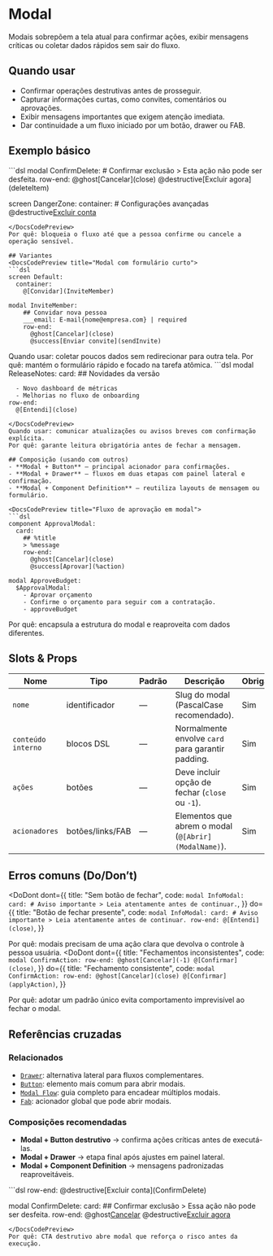 # Modal
Modais sobrepõem a tela atual para confirmar ações, exibir mensagens críticas ou coletar dados rápidos sem sair do fluxo.

## Quando usar
- Confirmar operações destrutivas antes de prosseguir.
- Capturar informações curtas, como convites, comentários ou aprovações.
- Exibir mensagens importantes que exigem atenção imediata.
- Dar continuidade a um fluxo iniciado por um botão, drawer ou FAB.

## Exemplo básico
<DocsCodePreview title="Modal de confirmação">
```dsl
modal ConfirmDelete:
  # Confirmar exclusão
  > Esta ação não pode ser desfeita.
  row-end:
    @ghost[Cancelar](close)
    @destructive[Excluir agora](deleteItem)

screen DangerZone:
  container:
    # Configurações avançadas
    @destructive[Excluir conta](ConfirmDelete)
```
</DocsCodePreview>
Por quê: bloqueia o fluxo até que a pessoa confirme ou cancele a operação sensível.

## Variantes
<DocsCodePreview title="Modal com formulário curto">
```dsl
screen Default:
  container:
    @[Convidar](InviteMember)

modal InviteMember:
    ## Convidar nova pessoa
    ___email: E-mail{nome@empresa.com} | required
    row-end:
      @ghost[Cancelar](close)
      @success[Enviar convite](sendInvite)
```
</DocsCodePreview>
Quando usar: coletar poucos dados sem redirecionar para outra tela.
Por quê: mantém o formulário rápido e focado na tarefa atômica.

<DocsCodePreview title="Modal informativo">
```dsl
modal ReleaseNotes:
  card:
    ## Novidades da versão
    
      - Novo dashboard de métricas
      - Melhorias no fluxo de onboarding
    row-end:
      @[Entendi](close)
```
</DocsCodePreview>
Quando usar: comunicar atualizações ou avisos breves com confirmação explícita.
Por quê: garante leitura obrigatória antes de fechar a mensagem.

## Composição (usando com outros)
- **Modal + Button** — principal acionador para confirmações.
- **Modal + Drawer** — fluxos em duas etapas com painel lateral e confirmação.
- **Modal + Component Definition** — reutiliza layouts de mensagem ou formulário.

<DocsCodePreview title="Fluxo de aprovação em modal">
```dsl
component ApprovalModal:
  card:
    ## %title
    > %message
    row-end:
      @ghost[Cancelar](close)
      @success[Aprovar](%action)

modal ApproveBudget:
  $ApprovalModal:
    - Aprovar orçamento
    - Confirme o orçamento para seguir com a contratação.
    - approveBudget
```
</DocsCodePreview>
Por quê: encapsula a estrutura do modal e reaproveita com dados diferentes.

## Slots & Props
| Nome | Tipo | Padrão | Descrição | Obrigatório |
| --- | --- | --- | --- | --- |
| `nome` | identificador | — | Slug do modal (PascalCase recomendado). | Sim |
| `conteúdo interno` | blocos DSL | — | Normalmente envolve `card` para garantir padding. | Sim |
| `ações` | botões | — | Deve incluir opção de fechar (`close` ou `-1`). | Sim |
| `acionadores` | botões/links/FAB | — | Elementos que abrem o modal (`@[Abrir](ModalName)`). | Sim |

## Erros comuns (Do/Don’t)
<DoDont
  dont={{
    title: "Sem botão de fechar",
    code: `
modal InfoModal:
  card:
    # Aviso importante
    > Leia atentamente antes de continuar.
    `,
  }}
  do={{
    title: "Botão de fechar presente",
    code: `
modal InfoModal:
  card:
    # Aviso importante
    > Leia atentamente antes de continuar.
    row-end:
      @[Entendi](close)
    `,
  }}
>
  Por quê: modais precisam de uma ação clara que devolva o controle à pessoa usuária.
</DoDont>
<DoDont
  dont={{
    title: "Fechamentos inconsistentes",
    code: `
modal ConfirmAction:
  row-end:
    @ghost[Cancelar](-1)
    @[Confirmar](close)
    `,
  }}
  do={{
    title: "Fechamento consistente",
    code: `
modal ConfirmAction:
  row-end:
    @ghost[Cancelar](close)
    @[Confirmar](applyAction)
    `,
  }}
>
  Por quê: adotar um padrão único evita comportamento imprevisível ao fechar o modal.
</DoDont>

## Referências cruzadas

### Relacionados
- [`Drawer`](./drawer): alternativa lateral para fluxos complementares.
- [`Button`](./button): elemento mais comum para abrir modais.
- [`Modal Flow`](./modal-flow): guia completo para encadear múltiplos modais.
- [`Fab`](./fab): acionador global que pode abrir modais.

### Composições recomendadas
- **Modal + Button destrutivo** → confirma ações críticas antes de executá-las.
- **Modal + Drawer** → etapa final após ajustes em painel lateral.
- **Modal + Component Definition** → mensagens padronizadas reaproveitáveis.

<DocsCodePreview title="Modal confirmado por botão destrutivo">
```dsl
row-end:
  @destructive[Excluir conta](ConfirmDelete)

modal ConfirmDelete:
  card:
    ## Confirmar exclusão
    > Essa ação não pode ser desfeita.
    row-end:
      @ghost[Cancelar](close)
      @destructive[Excluir agora](deleteTenant)
```
</DocsCodePreview>
Por quê: CTA destrutivo abre modal que reforça o risco antes da execução.
